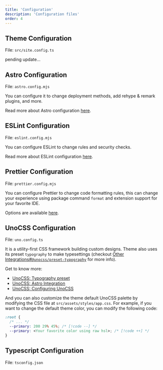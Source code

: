 ```yaml
---
title: 'Configuration'
description: 'Configuration files'
order: 4
---
```


## Theme Configuration

File: `src/site.config.ts`

pending update...

## Astro Configuration

File: `astro.config.mjs`

You can configure it to change deployment methods, add rehype & remark plugins, and more.

Read more about Astro configuration [here](https://docs.astro.build/en/guides/configuring-astro/).

## ESLint Configuration

File: `eslint.config.mjs`

You can configure ESLint to change rules and security checks.

Read more about ESLint configuration [here](https://eslint.org/docs/latest/use/configure/configuration-files).

## Prettier Configuration

File: `prettier.config.mjs`

You can configure Prettier to change code formatting rules, this can change your experience using package command `format` and extension support for your favorite IDE.

Options are available [here](https://prettier.io/docs/en/options).

## UnoCSS Configuration

File: `uno.config.ts`

It is a utility-first CSS framework building custom designs. Theme also uses its preset `typography` to make typesettings (checkout [Other Integrations#`@unocss/preset-typography`](/docs/integrations/others#unocsspreset-typography) for more info).

Get to know more:

- [UnoCSS: Typography preset](https://unocss.dev/presets/typography)
- [UnoCSS: Astro Integration](https://unocss.dev/integrations/astro)
- [UnoCSS: Configuring UnoCSS](https://unocss.dev/config)

And you can also customize the theme default UnoCSS palette by modifying the CSS file at `src/assets/styles/app.css`. For example, if you want to change the default theme color, you can modify the following code:

```css title="src/assets/styles/app.css"
:root {
  /* ... */
  --primary: 200 29% 45%; /* [!code --] */
  --primary: <Your favorite color using raw hsl>; /* [!code ++] */
}
```

## Typescript Configuration

File: `tsconfig.json`
